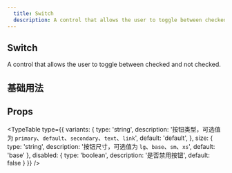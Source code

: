 ```yaml
---
  title: Switch
  description: A control that allows the user to toggle between checked and not checked.
---
```



## Switch

A control that allows the user to toggle between checked and not checked.


## 基础用法 

<ComponentPreview filePathsKey="switch_base">
  <SwitchBase />
</ComponentPreview>

## Props

<TypeTable
  type={{
    variants: {
      type: 'string',
      description: '按钮类型，可选值为 `primary`、`default`、`secondary`、`text`、`link`',
      default: 'default',
    },
    size: {
      type: 'string',
      description: '按钮尺寸，可选值为 `lg`、`base`、`sm`、`xs`',
      default: 'base'
    },
    disabled: {
      type: 'boolean',
      description: '是否禁用按钮',
      default: false
    }
  }}
/>